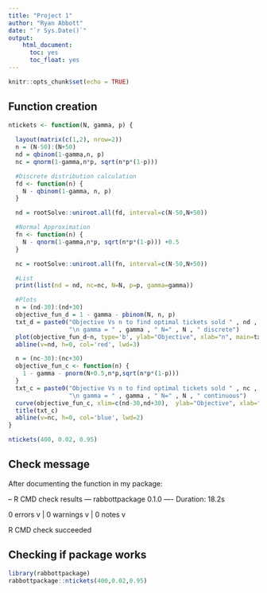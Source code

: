 ---
title: "Project 1"
author: "Ryan Abbott"
date: "`r Sys.Date()`"
output: 
    html_document:
      toc: yes
      toc_float: yes
---

```{r setup, include=FALSE}
knitr::opts_chunk$set(echo = TRUE)
```

## Function creation

```{r}
ntickets <- function(N, gamma, p) {
  
  layout(matrix(c(1,2), nrow=2))
  n = (N-50):(N+50)
  nd = qbinom(1-gamma,n, p)
  nc = qnorm(1-gamma,n*p, sqrt(n*p*(1-p)))

  #Discrete distribution calculation
  fd <- function(n) {
    N - qbinom(1-gamma, n, p)
  }

  nd = rootSolve::uniroot.all(fd, interval=c(N-50,N+50))

  #Normal Approximation
  fn <- function(n) {
    N - qnorm(1-gamma,n*p, sqrt(n*p*(1-p))) +0.5
  }

  nc = rootSolve::uniroot.all(fn, interval=c(N-50,N+50))

  #List
  print(list(nd = nd, nc=nc, N=N, p=p, gamma=gamma))

  #Plots
  n = (nd-30):(nd+30)
  objective_fun_d = 1 - gamma - pbinom(N, n, p)
  txt_d = paste0("Objective Vs n to find optimal tickets sold " , nd , 
                 "\n gamma = " , gamma , " N=" , N , " discrete")
  plot(objective_fun_d~n, type='b', ylab="Objective", xlab="n", main=txt_d)
  abline(v=nd, h=0, col='red', lwd=3)

  n = (nc-30):(nc+30)
  objective_fun_c <- function(n) {
    1 - gamma - pnorm(N+0.5,n*p,sqrt(n*p*(1-p)))
  }
  txt_c = paste0("Objective Vs n to find optimal tickets sold " , nc , 
                 "\n gamma = " , gamma , " N=" , N , " continuous")
  curve(objective_fun_c, xlim=c(nd-30,nd+30),  ylab="Objective", xlab="n")
  title(txt_c)
  abline(v=nc, h=0, col='blue', lwd=2)
}

ntickets(400, 0.02, 0.95)
```

## Check message

After documenting the function in my package:

-- R CMD check results --- rabbottpackage 0.1.0 ----
Duration: 18.2s

0 errors v | 0 warnings v | 0 notes v

R CMD check succeeded


## Checking if package works
```{r}
library(rabbottpackage)
rabbottpackage::ntickets(400,0.02,0.95)
```

